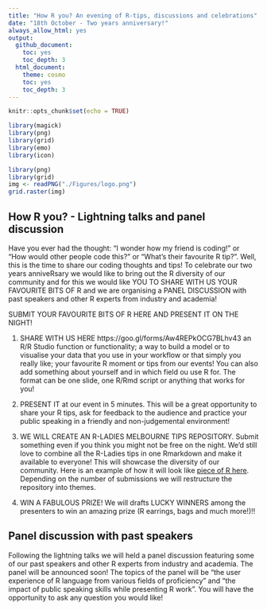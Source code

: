 ```yaml
---
title: "How R you? An evening of R-tips, discussions and celebrations"
date: "18th October - Two years anniversary!"
always_allow_html: yes
output:
  github_document:
    toc: yes
    toc_depth: 3
  html_document:
    theme: cosmo
    toc: yes
    toc_depth: 3
---
```



```r
knitr::opts_chunk$set(echo = TRUE)

library(magick)
library(png)
library(grid)
library(emo)
library(icon)
```


```r
library(png)
library(grid)
img <- readPNG("./Figures/logo.png")
grid.raster(img)
```

## How R you? - Lightning talks and panel discussion 

Have you ever had the thought: "I wonder how my friend is coding!" or "How would other people code this?" or "What's their favourite R tip?". Well, this is the time to share our coding thoughts and tips! To celebrate our two years anniveRsary we would like to bring out the R diversity of our community and for this we would like YOU TO SHARE WITH US YOUR FAVOURITE BITS OF R and we are organising a PANEL DISCUSSION with past speakers and other R experts from industry and academia!

SUBMIT YOUR FAVOURITE BITS OF R HERE AND PRESENT IT ON THE NIGHT!

1. SHARE WITH US HERE https://goo.gl/forms/Aw4REPkOCG7BLhv43 an R/R Studio function or functionality; a way to build a model or to visualise your data that you use in your workflow or that simply you really like; your favourite R moment or tips from our events! You can also add something about yourself and in which field ou use R for. The format can be one slide, one R/Rmd script or anything that works for you!

2. PRESENT IT at our event in 5 minutes. This will be a great opportunity to share your R tips, ask for feedback to the audience and practice your public speaking in a friendly and non-judgemental environment! 

3. WE WILL CREATE AN R-LADIES MELBOURNE TIPS REPOSITORY. Submit something even if you think you might not be free on the night. We'd still love to combine all the R-Ladies tips in one Rmarkdown and make it available to everyone! This will showcase the diversity of our community. Here is an example of how it will look like [piece of R here](https://goo.gl/forms/9aMM5V7aT5X4A41x1). Depending on the number of submissions we will restructure the repository into themes.

4. WIN A FABULOUS PRIZE! We will drafts LUCKY WINNERS among the presenters to win an amazing prize (R earrings, bags and much more!)!!

## Panel discussion with past speakers

Following the lightning talks we will held a panel discussion featuring some of our past speakers and other R experts from industry and academia. The panel will be announced soon!
The topics of the panel will be “the user experience of R language from various fields of proficiency” and “the impact of public speaking skills while presenting R work”. You will have the opportunity to ask any question you would like!
